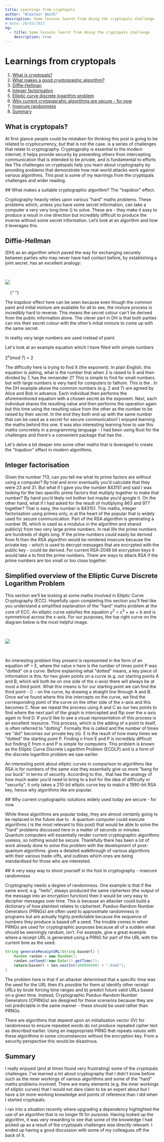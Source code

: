 ```yaml
---
title: Learnings from cryptopals
author: "Alastair Smith"
description: Some lessons learnt from doing the cryptopals challenge
# Date: 20/03/2023
og:
  - title: Some lessons learnt from doing the cryptopals challenge
    description: true
---
```



<Post>

# Learnings from cryptopals

1. [What is cryptopals?](#cryptopals)
2. [What makes a good cryptographic algorithm?](#trapdoor)
3. [Diffie-Hellman](#diffie-hellman)
4. [Integer factorisation](#integer-factorisation)
5. [Elliptic curve discrete logarithm problem](#ecdlp)
6. [Why current crytopgprahic algorithms are secure - for now](#secure-for-now)
7. [Insecure randomness](#insecure-randomness)
8. [Summary](#summary)

## What is cryptopals? <a name="cryptopals"></a>

At first glance people could be mistaken for thinking this post is going to be related to cryptocurrency, but that is not the case. <ArticleLink text="Cryptopals" href="https://cryptopals.com/"/> is a series of challenges that relate to cryptography. Cryptogprahy is essential to the modern internet; it helps provide security by preventing others from intercepting communication that is intended to be private, and is fundamental to efforts like <ArticleLink text="ending the need for passwords." href="https://blog.google/technology/safety-security/the-beginning-of-the-end-of-the-password/"/> The challenges on cryptopals help you learn about cryptography by providing problems that demonstrate how real-world attacks work against various algorithms. This post is some of my learnings from the cryptopals challenges and wider reading.

<a name="trapdoor" />
## What makes a suitable cryptographic algorithm? The "trapdoor" effect.

Cryptography heavily relies upon various "hard" maths problems. These problems which, unless you have some secret information, can take a computer a very very long time (<ArticleLink text="in some cases trillions of years" href="https://www.quintessencelabs.com/blog/breaking-rsa-encryption-update-state-art"/>) to solve. These are <ArticleLink text="trapdoor functions" href="https://en.wikipedia.org/wiki/Trapdoor_function"/> - they make it easy to produce a result in one direction but incredibly difficult to produce the inverse without some secret information. Let’s look at an algorithm and how it leverages this.

<a name="diffie-hellman"></a>
## Diffie-Hellman

<ArticleLink
  text="Diffie-Hellman"
  href="https://en.wikipedia.org/wiki/Diffie%E2%80%93Hellman_key_exchange#"
/> (DH) as an algorithm which paved the way for exchanging <ArticleLink
  href="https://en.wikipedia.org/wiki/Key_(cryptography)"
  text="crytographic keys"
/> securely between parties who may never have had contact before, by establishing
a joint secret. <ArticleLink
  text="Wikipedia"
  href="https://en.wikipedia.org/wiki/Diffie%E2%80%93Hellman_key_exchange"
/>
has an excellent analogy:

<img
  src="https://upload.wikimedia.org/wikipedia/commons/thumb/4/46/Diffie-Hellman_Key_Exchange.svg/250px-Diffie-Hellman_Key_Exchange.svg.png"
  style="background-color: white; margin: 2rem auto;"
/>{" "}

The trapdoor effect here can be seen because even though the common paint and initial mixture are available for all to see, the mixture process is incredibly hard to reverse. This means the secret colour can't be derived from the public information alone. The clever part in DH is that both parties can mix their secret colour with the other’s initial mixture to come up with the same secret.

In reality very large numbers are used instead of paint.

Let's look at an example equation which I have filled with simple numbers

2<sup>x</sup>(mod 7) = 2

The difficulty here is trying to find X (the exponent). In plain English, this equation is asking, what is the number that when 2 is raised to X and then divided by 7, has the remainder 2? This is simple to find for small numbers but with large numbers is very hard for computers to fathom. This is the <ArticleLink text="discrete logarithm problem" href="https://www.khanacademy.org/computing/computer-science/cryptography/modern-crypt/v/discrete-logarithm-problem"/>. In the DH example above the common numbers (e.g. 2 and 7) are agreed by Alice and Bob in advance. Each individual then performs the aforementioned equation with a chosen secret as the exponent. Next, each individual shares the resulting value and then performs the operation again but this time using the resulting value from the other as the number to be raised by their secret. In the end they both end up with the same number that can be used as a secret for secure communication! I enjoyed learning the maths behind this one. It was also interesting learning how to use this maths concretely in a programming language - I had been using Rust for the challenges and there's a convenient package that has the <ArticleLink text="modpow operation" href="https://docs.rs/num-bigint/latest/num_bigint/struct.BigUint.html#method.modpow"/>.

Let's delve a bit deeper into some other maths that is leveraged to create the "trapdoor" effect in modern algorithms.

## Integer factorisation <a name="integer-factorisation"></a>

Given the number 713, can you tell me what its prime factors are without using a computer? By trial and error eventually you’d calculate that they were 23 and 31. But what if I gave you the number 843151 and said I was looking for the two specific prime factors that multiply together to make that number? By hand you’d likely not bother but maybe you’d google it. On the other hand, what if I had asked for the result of multiplying 863 and 977 together? That is easy, the number is 843151. This maths, integer factorisation using primes only, is at the heart of the popular <ArticleLink text="RSA algorithm" href="https://en.wikipedia.org/wiki/RSA_(cryptosystem)"/> that is widely used for secure communication. Part of the RSA algorithm is generating a number (N, which is used as a modulus in the algorithm and shared publicly) from two very large prime numbers. In real life the prime numbers are hundreds of digits long. If the prime numbers could easily be derived from N then the RSA algorithm would be rendered insecure because the private key - which is used to decrypt messages that are encrypted with the public key - could be derived. For current RSA-2048 bit encryption keys it would take a <ArticleLink text="computer ~300 trillion years" href="https://www.quintessencelabs.com/blog/breaking-rsa-encryption-update-state-art"/> to find the prime numbers. There are ways to attack RSA if the prime numbers are too small or too close together.

<a name="ecdlp"></a>
## Simplified overview of the Elliptic Curve Discrete Logarithm Problem

This section we’ll be looking at some maths involved in Elliptic Curve Cryptography (ECC). Hopefully upon completing this section you’ll feel like you understand a simplified explanation of the "hard" maths problem at the core of ECC. An elliptic curve satisfies the equation y<sup>2</sup> = x<sup>3</sup> + ax + b and is symmetrical across the x-axis. For our purposes, the top right curve on the diagram below is the most helpful image.

<img
  src="https://upload.wikimedia.org/wikipedia/commons/thumb/d/db/EllipticCurveCatalog.svg/800px-EllipticCurveCatalog.svg.png"
  style="background-color: white; margin: 2rem auto;"
/>

An interesting problem they present is represented in the form of an equation nP = E, where the value n here is the number
of times point P was "dotted" on a curve. Before explaining what "dotted" means, a
key piece of information is this: for two given points on a curve (e.g. our starting
points A and B, which will both be on one side of the x-axis) there will always be at most a third point. What this means is for our
starting point we can find the third point - C - on the curve, by drawing a straight
line through A and B. Once we’ve found where this line intercepts on the curve, we
find the corresponding point of the curve on the other side of the x-axis and this
becomes C. Now we repeat the process using A and C as our two points to find where
the next part of the graph is intercepted and flip over the x-axis again to find D. If you’d like
to see a visual representation of this process <ArticleLink text="this video" href="https://www.youtube.com/watch?v=gAtBM06xwaw"/> is an excellent resource. This process,
which is the adding of a point to itself, is often referred to "dotting". Formally this is called <ArticleLink
  text="Elliptic curve point multiplication"
  href="https://en.wikipedia.org/wiki/Elliptic_curve_point_multiplication"
/>
and the number of times we "dot" becomes our private key (n). E is the result of
how many times we "dotted" the starting point P. Finding n from E and P is incredibly
difficult but finding E from n and P is simple for computers. This problem is known
as the Elliptic Curve Discrete Logarithm Problem (ECDLP) and is a form of the discrete
logarithm problem we saw earlier.

An interesting point about elliptic curves in comparison to algorithms like RSA is for numbers of
the same size they essentially give us more "bang for our buck" in terms of security.
According to this <ArticleLink text="paper" href="https://eprint.iacr.org/2013/635.pdf"/>,
that has the analogy of how much water you’d need to bring to a boil for the idea
of difficulty or "security", it only takes a 210-bit elliptic curve key to match
a 1990-bit RSA key, hence why algorithms like <ArticleLink text="ECDSA" href="https://en.wikipedia.org/wiki/Elliptic_Curve_Digital_Signature_Algorithm"/>
are popular.

<a name="secure-for-now" />
## Why current cryptographic solutions widely used today are secure - for now.

While these algorithms are popular today, they are almost certainly going to be replaced in the future due to <ArticleLink text="quantum computers" href="https://blog.cloudflare.com/towards-post-quantum-cryptography-in-tls/"/>. A quantum computer could execute algorithms (<ArticleLink text="Shor’s algorithm" href="https://quantum-computing.ibm.com/composer/docs/iqx/guide/shors-algorithm"/> is the most relevant to this post) that would be able to solve the "hard" problems discussed here in a matter of seconds or minutes. Quantum computers will essentially render current cryptographic algorithms useless, so nothing would be secure. Thankfully there has been a lot of work already done to solve this problem with the development of post-quantum algorithms. <ArticleLink text="This blog post" href="https://blog.cloudflare.com/nist-post-quantum-surprise/"/> gives a detailed walkthrough of various algorithms with their various trade-offs, and outlines which ones are being standardised for those who are interested.

<a name="insecure-randomness" />
## A very easy way to shoot yourself in the foot in cryptography - insecure randomness

Cryptography needs a degree of randomness. One example is that if the same word, e.g. "hello", always produced the same ciphertext (the output of the message into an encryption function) then it would be very easy to decipher messages over time. This is because an attacker could build a dictionary of how plaintext relates to ciphertext. Pseduo-Random Number Generators (PRNGs) are often used to approximate randomness in programs but are actually highly predictable because the sequence of numbers they produce is based off a seed. The trouble comes in when PRNGs are used for cryptographic purposes because all of a sudden what should be seemingly random, isn’t. For example, <ArticleLink text="OWASP" href="https://owasp.org/www-community/vulnerabilities/Insecure_Randomness"/> give a great example where a receipt URL is generated using a PRNG for part of the URL with the current time as the seed:

```java
String generateReceiptURL(String baseUrl) {
    Random ranGen = new Random();
    ranGen.setSeed((new Date()).getTime());
    return(baseUrl + Gen.nextInt(400000000) + ".html");
}
```

The problem here is that if an attacker determined that a specific time was the seed for the URL then it’s possible for them a) identify other receipt URLs by brute forcing time ranges and b) predict future valid URLs based on a given time. Instead, Cryptographic Pseduo-Random Number Generators (CPRNGs) are designed for these scenarios because they are not predictable in the same manner - these should be used rather than PRNGs.

There are algorithms that depend upon an initialisation vector (IV) for randomness to ensure repeated words do not produce repeated cipher text as described earlier. Using an inappropriate PRNG that repeats values with these algorithms in some circumstances <ArticleLink text="can actually lead to attackers being able to determine the plaintext of a ciphertext" href="https://stackered.com/blog/iv-mishandling/"/> without the encryption key. From a security perspective this would be disastrous.

## Summary <a name="summary"/>

I really enjoyed (and at times found very frustrating) some of the cryptopals challenges. I've learned a lot about cryptography that I didn't know before such as the inner workings of various algorithms and some of the "hard" maths problems involved. There are many elements (e.g. the inner workings of elliptic curves) that I would not dare claim to be an expert about but I have a lot more working knowledge and points of reference than I did when I started cryptopals.

I ran into a situation recently where upgrading a dependency highlighted the use of an algorithm that is no longer fit for purpose. Having looked up the algorithm, it was very rewarding to see that some of the knowledge I had picked up as a result of the cryptopals challenges was directly relevant. I ended up having a good discussion with some of my colleagues off the back of it.

</Post>
